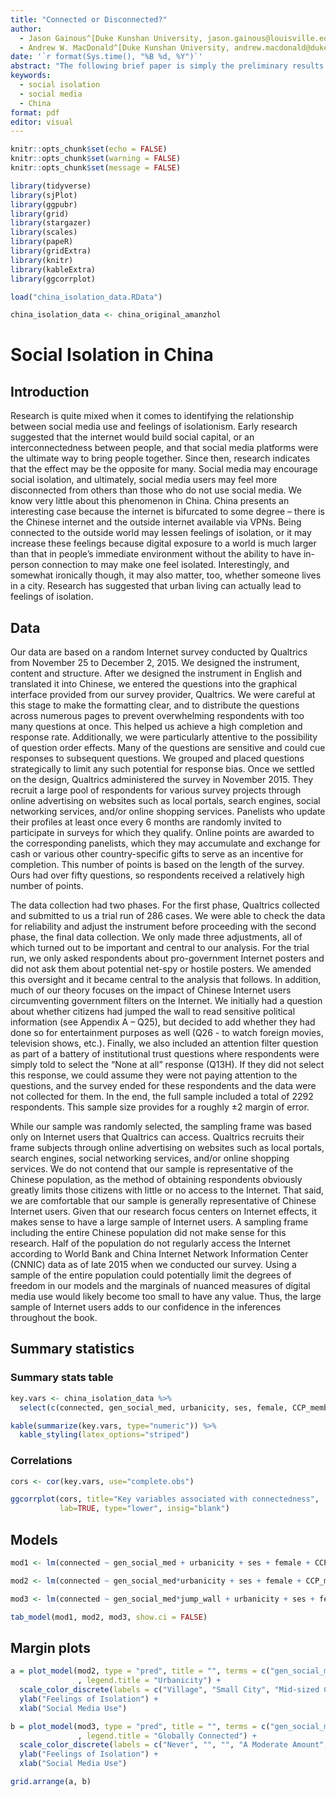 ```yaml
---
title: "Connected or Disconnected?"
author: 
  - Jason Gainous^[Duke Kunshan University, jason.gainous@louisville.edu]
  - Andrew W. MacDonald^[Duke Kunshan University, andrew.macdonald@dukekunshan.edu.cn]
date: '`r format(Sys.time(), "%B %d, %Y")`'
abstract: "The following brief paper is simply the preliminary results of our study. We seek to identify the relationship between social media use and feelings of isolationism in China. This study is based on original date. We conducted a nationwide survey of Chinese citizens conducted in 2015 measuring a range of concepts including those here. The preliminary results are promising. We develop an index of personal isolationism and model this as a function of social media use, connection to the outside digital world, and urbanicity, while controlling for a host of individual level factors. The results suggest the following: 1) Social media use does not have a generalized relationship with isolationism, 2) Those who use VPNs/proxy servers tend to feel less isolated than those who do not, 3) Those living in urban environments tend to feel more isolated, 3) There is a strong positive relationship between social media use and feelings of isolation for those who frequently use VPNs/proxy servers, and 4) The is a strong positive relationship between social media use and feelings of isolation for those living in rural China."
keywords: 
  - social isolation
  - social media
  - China
format: pdf
editor: visual
---
```


```r
knitr::opts_chunk$set(echo = FALSE)
knitr::opts_chunk$set(warning = FALSE)
knitr::opts_chunk$set(message = FALSE)

library(tidyverse)
library(sjPlot)
library(ggpubr)
library(grid)
library(stargazer)
library(scales)
library(papeR)
library(gridExtra)
library(knitr)
library(kableExtra)
library(ggcorrplot)

load("china_isolation_data.RData")

china_isolation_data <- china_original_amanzhol
```

# Social Isolation in China

## Introduction

Research is quite mixed when it comes to identifying the relationship between social media use and feelings of isolationism. Early research suggested that the internet would build social capital, or an interconnectedness between people, and that social media platforms were the ultimate way to bring people together. Since then, research indicates that the effect may be the opposite for many. Social media may encourage social isolation, and ultimately, social media users may feel more disconnected from others than those who do not use social media. We know very little about this phenomenon in China. China presents an interesting case because the internet is bifurcated to some degree -- there is the Chinese internet and the outside internet available via VPNs. Being connected to the outside world may lessen feelings of isolation, or it may increase these feelings because digital exposure to a world is much larger than that in people's immediate environment without the ability to have in-person connection to may make one feel isolated. Interestingly, and somewhat ironically though, it may also matter, too, whether someone lives in a city. Research has suggested that urban living can actually lead to feelings of isolation.

## Data

Our data are based on a random Internet survey conducted by Qualtrics from November 25 to December 2, 2015. We designed the instrument, content and structure. After we designed the instrument in English and translated it into Chinese, we entered the questions into the graphical interface provided from our survey provider, Qualtrics. We were careful at this stage to make the formatting clear, and to distribute the questions across numerous pages to prevent overwhelming respondents with too many questions at once. This helped us achieve a high completion and response rate. Additionally, we were particularly attentive to the possibility of question order effects. Many of the questions are sensitive and could cue responses to subsequent questions. We grouped and placed questions strategically to limit any such potential for response bias. Once we settled on the design, Qualtrics administered the survey in November 2015. They recruit a large pool of respondents for various survey projects through online advertising on websites such as local portals, search engines, social networking services, and/or online shopping services. Panelists who update their profiles at least once every 6 months are randomly invited to participate in surveys for which they qualify. Online points are awarded to the corresponding panelists, which they may accumulate and exchange for cash or various other country-specific gifts to serve as an incentive for completion. This number of points is based on the length of the survey. Ours had over fifty questions, so respondents received a relatively high number of points.

The data collection had two phases. For the first phase, Qualtrics collected and submitted to us a trial run of 286 cases. We were able to check the data for reliability and adjust the instrument before proceeding with the second phase, the final data collection. We only made three adjustments, all of which turned out to be important and central to our analysis. For the trial run, we only asked respondents about pro-government Internet posters and did not ask them about potential net-spy or hostile posters. We amended this oversight and it became central to the analysis that follows. In addition, much of our theory focuses on the impact of Chinese Internet users circumventing government filters on the Internet. We initially had a question about whether citizens had jumped the wall to read sensitive political information (see Appendix A -- Q25), but decided to add whether they had done so for entertainment purposes as well (Q26 - to watch foreign movies, television shows, etc.). Finally, we also included an attention filter question as part of a battery of institutional trust questions where respondents were simply told to select the "None at all" response (Q13H). If they did not select this response, we could assume they were not paying attention to the questions, and the survey ended for these respondents and the data were not collected for them. In the end, the full sample included a total of 2292 respondents. This sample size provides for a roughly ±2 margin of error.

While our sample was randomly selected, the sampling frame was based only on Internet users that Qualtrics can access. Qualtrics recruits their frame subjects through online advertising on websites such as local portals, search engines, social networking services, and/or online shopping services. We do not contend that our sample is representative of the Chinese population, as the method of obtaining respondents obviously greatly limits those citizens with little or no access to the Internet. That said, we are comfortable that our sample is generally representative of Chinese Internet users. Given that our research focus centers on Internet effects, it makes sense to have a large sample of Internet users. A sampling frame including the entire Chinese population did not make sense for this research. Half of the population do not regularly access the Internet according to World Bank and China Internet Network Information Center (CNNIC) data as of late 2015 when we conducted our survey. Using a sample of the entire population could potentially limit the degrees of freedom in our models and the marginals of nuanced measures of digital media use would likely become too small to have any value. Thus, the large sample of Internet users adds to our confidence in the inferences throughout the book.

## Summary statistics

### Summary stats table

```r
key.vars <- china_isolation_data %>% 
  select(c(connected, gen_social_med, urbanicity, ses, female, CCP_member, age, jump_wall))

kable(summarize(key.vars, type="numeric")) %>% 
  kable_styling(latex_options="striped")
```

### Correlations

```r
cors <- cor(key.vars, use="complete.obs")

ggcorrplot(cors, title="Key variables associated with connectedness", 
           lab=TRUE, type="lower", insig="blank")
```

## Models

```r
mod1 <- lm(connected ~ gen_social_med + urbanicity + ses + female + CCP_member + age + jump_wall, data = china_isolation_data)

mod2 <- lm(connected ~ gen_social_med*urbanicity + ses + female + CCP_member + age + jump_wall, data = china_isolation_data)

mod3 <- lm(connected ~ gen_social_med*jump_wall + urbanicity + ses + female + CCP_member + age, data = china_isolation_data)

tab_model(mod1, mod2, mod3, show.ci = FALSE)
```

## Margin plots

```r
a = plot_model(mod2, type = "pred", title = "", terms = c("gen_social_med", "urbanicity")
               , legend.title = "Urbanicity") +
  scale_color_discrete(labels = c("Village", "Small City", "Mid-sized City", "Suburb", "Big City")) +
  ylab("Feelings of Isolation") +
  xlab("Social Media Use") 

b = plot_model(mod3, type = "pred", title = "", terms = c("gen_social_med", "jump_wall")
               , legend.title = "Globally Connected") +
  scale_color_discrete(labels = c("Never", "", "", "A Moderate Amount", "", "", "Very Often")) +
  ylab("Feelings of Isolation") +
  xlab("Social Media Use") 

grid.arrange(a, b)
```

